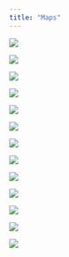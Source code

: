 ```yaml
---
title: "Maps"
---
```


::: {.grid}
::: {.g-col-6}
![](/images/30days/01-WeiJing-Points.png)
:::

::: {.g-col-6}
![](/images/30days/07-WeiJing-Vintage.png)
:::

::: {.g-col-6}
![](/images/30days/02-WeiJing-Lines.png)
:::

::: {.g-col-6}
![](/images/30days/26-WeiJing-Projections.png)
:::

::: {.g-col-12}
![](/images/30days/04-WeiJing-Hexagons.png)
:::

::: {.g-col-12}
![](/images/30days/18-WeiJing-3D.png)
:::

::: {.g-col-12}
![](/images/30days/24-WeiJing-Circles.png)
:::

::: {.g-col-12}
![](/images/30days/06-WeiJing-Raster.png)
:::

::: {.g-col-12}
![](/images/30days/12-WeiJing-SpaceTime.png)
:::

::: {.g-col-12}
![](/images/30days/16-WeiJing-Choropleth.png)
:::

::: {.g-col-6}
![](/images/Layout_BW.png)
:::

::: {.g-col-6}
![](/images/Layout_coloured.png)
:::

::: {.g-col-12}
![](/images/Snow.png)
:::
:::
